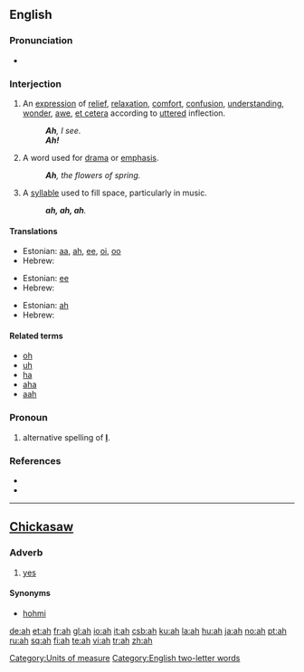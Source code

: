 {{see|Ah|AH|äh|aah|ahh}}
==English==

===Pronunciation===
*{{audio|en-us-ah.ogg|Audio (US)}}
*:{{rhymes|ɑː}}

===Interjection===
{{en-intj}}

# An [[expression]] of [[relief]], [[relaxation]], [[comfort]], [[confusion]], [[understanding]], [[wonder]], [[awe]], [[et cetera]] according to [[uttered]] inflection.
#: '''''Ah''', I see.''
#: '''''Ah!'''''
# A word used for [[drama]] or [[emphasis]].
#: '''''Ah''', the flowers of spring.''
# A [[syllable]] used to fill space, particularly in music.
#: '''''ah, ah, ah'''.''

====Translations====
{{trans-top|an expression}}
*Estonian: [[aa]], [[#Estonian|ah]], [[ee]], [[oi]], [[oo]]
*Hebrew: {{he-translation|אבוי|avoy}}
{{trans-mid}}
{{trans-bottom}}

{{trans-top|word to fill space}}
*Estonian: [[ee]]
*Hebrew: {{he-translation|אבוי|avoy}}
{{trans-mid}}
{{trans-bottom}}

{{trans-top|word used for drama}}
*Estonian: [[#Estonian|ah]]
*Hebrew: {{he-translation|אבוי|avoy}}
{{trans-mid}}
{{trans-bottom}}

====Related terms====
*[[oh]]
*[[uh]]
*[[ha]]
*[[aha]]
*[[aah]]

===Pronoun===
{{en-pron|desc=personal pronoun|plural|we|possessive adjective|mah}}
# {{context|nonstandard|slang}} alternative spelling of '''[[I#Pronoun|I]]'''.

===References===
*{{R:American Heritage 2000|ah}}
*{{R:Dictionary.com|ah}}

[[Category:Units of measure]]
[[Category:English two-letter words]]

----

==[[Chickasaw]]==

===Adverb===
{{infl|cic|adverb}}

# [[yes]]

====Synonyms====
*[[hohmi]]

[[de:ah]]
[[et:ah]]
[[fr:ah]]
[[gl:ah]]
[[io:ah]]
[[it:ah]]
[[csb:ah]]
[[ku:ah]]
[[la:ah]]
[[hu:ah]]
[[ja:ah]]
[[no:ah]]
[[pt:ah]]
[[ru:ah]]
[[sq:ah]]
[[fi:ah]]
[[te:ah]]
[[vi:ah]]
[[tr:ah]]
[[zh:ah]]